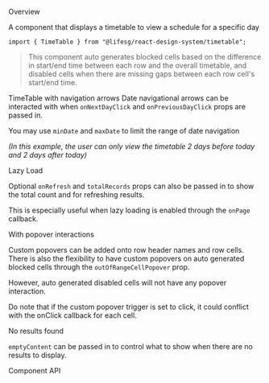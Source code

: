 
<Meta of={TimeTableStories} />

<Title>TimeTable</Title>

<Secondary>Overview</Secondary>

A component that displays a timetable to view a schedule for a specific day

```tsx
import { TimeTable } from "@lifesg/react-design-system/timetable";
```

> This component auto generates blocked cells based on the difference in start/end time between each row and the overall timetable, and disabled cells when there are missing gaps between each row cell's start/end time.

<Canvas of={TimeTableStories.Default} />

<Secondary>TimeTable with navigation arrows</Secondary>
Date navigational arrows can be interacted with when `onNextDayClick` and `onPreviousDayClick`
props are passed in.

You may use `minDate` and `maxDate` to limit the range of date navigation

_(In this example,
the user can only view the timetable 2 days before today and 2 days after today)_

<Canvas of={TimeTableStories.TimeTableWithNavigation} />

<Secondary>Lazy Load</Secondary>

Optional `onRefresh` and `totalRecords` props can also be passed in to show the total count and for refreshing results.

This is especially useful when lazy loading is enabled through the `onPage` callback.

<Canvas of={TimeTableStories.TimeTableWithLazyLoad} />

<Secondary>With popover interactions</Secondary>

Custom popovers can be added onto row header names and row cells.
There is also the flexibility to have custom popovers on auto generated blocked cells through the `outOfRangeCellPopover` prop.

However, auto generated disabled cells will not have any popover interaction.

Do note that if the custom popover trigger is set to click, it could conflict with the onClick callback for each cell.

<Canvas of={TimeTableStories.TimeTableWithStyledPopovers} />

<Secondary>No results found</Secondary>

`emptyContent` can be passed in to control what to show when there are no results to display.

<Canvas of={TimeTableStories.TimeTableWithEmptyContent} />

<Secondary>Component API</Secondary>

<PropsTable />
